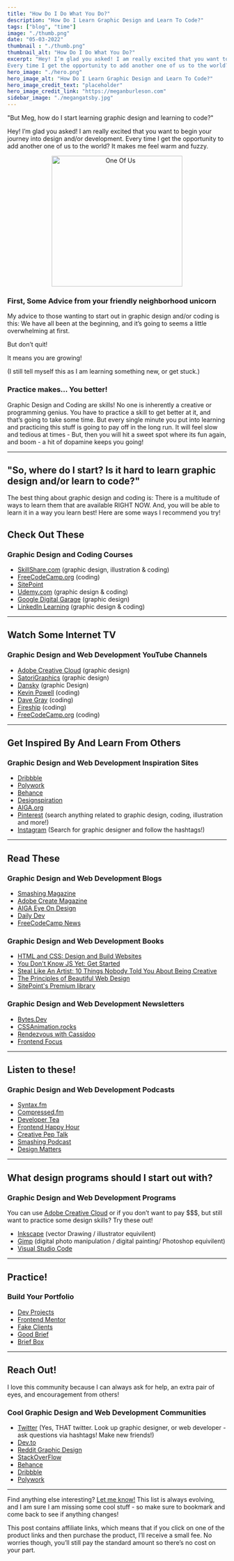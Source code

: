 ```yaml
---
title: "How Do I Do What You Do?"
description: "How Do I Learn Graphic Design and Learn To Code?"
tags: ["blog", "time"]
image: "./thumb.png"
date: "05-03-2022"
thumbnail : "./thumb.png"
thumbnail_alt: "How Do I Do What You Do?"
excerpt: "Hey! I’m glad you asked! I am really excited that you want to begin your journey into design and/or development. 
Every time I get the opportunity to add another one of us to the world? It makes me feel warm and fuzzy."
hero_image: "./hero.png"
hero_image_alt: "How Do I Learn Graphic Design and Learn To Code?"
hero_image_credit_text: "placeholder"
hero_image_credit_link: "https://meganburleson.com"
sidebar_image: "./megangatsby.jpg"
---
```



"But Meg, how do I start learning graphic design and learning to code?"

Hey! I’m glad you asked! I am really excited that you want to begin your journey into design and/or development. 
Every time I get the opportunity to add another one of us to the world? It makes me feel warm and fuzzy.


<center><img src={imageOneOfUs} alt="One Of Us" width="300px" /></center>


### First, Some Advice from your friendly neighborhood unicorn

My advice to those wanting to start out in graphic design and/or coding is this: We have all been at the beginning, and it’s going to seems a little overwhelming at first. 

But don’t quit! 

It means you are growing! 

(I still tell myself this as I am learning something new, or get stuck.)

### Practice makes... You better!

Graphic Design and Coding are skills! 
No one is inherently a creative or programming genius. 
You have to practice a skill to get better at it, and that’s going to take some time.
But every single minute you put into learning and practicing this stuff is going to pay off in the long run. It will feel slow and tedious at times - But, then you will hit a sweet spot where its fun again, and boom - a hit of dopamine keeps you going!

***

## "So, where do I start? Is it hard to learn graphic design and/or learn to code?"

The best thing about graphic design and coding is: There is a multitude of ways to learn them that are available RIGHT NOW. And, you will be able to learn it in a way you learn best! Here are some ways I recommend you try!

## Check Out These
### Graphic Design and Coding Courses

* [SkillShare.com](https://skl.sh/3vUl1kA) (graphic design, illustration & coding)
* [FreeCodeCamp.org](https://www.freecodecamp.org/) (coding)
* [SitePoint](https://www.sitepoint.com/)
* [Udemy.com](https://www.udemy.com/) (graphic design & coding)
* [Google Digital Garage](https://learndigital.withgoogle.com/digitalgarage/course/fundamentals-graphic-design) (graphic design)
* [LinkedIn Learning](https://www.linkedin.com/learning) (graphic design & coding)

***

## Watch Some Internet TV
### Graphic Design and Web Development YouTube Channels

* [Adobe Creative Cloud](https://www.youtube.com/c/AdobeCreativeCloud) (graphic design)
* [SatoriGraphics](https://www.youtube.com/playlist?list=PL-c9Rq56P4KkVJdnL3YVesRGP-MLkzgme) (graphic design)
* [Dansky](https://www.youtube.com/c/ForeverDansky) (graphic Design)
* [Kevin Powell](https://www.youtube.com/kepowob) (coding)
* [Dave Gray](https://www.youtube.com/c/DaveGrayTeachesCode) (coding)
* [Fireship](https://www.youtube.com/c/Fireship) (coding)
* [FreeCodeCamp.org](https://www.youtube.com/c/Freecodecamp) (coding)




***

## Get Inspired By And Learn From Others
### Graphic Design and Web Development Inspiration Sites

* [Dribbble](https://dribbble.com/)
* [Polywork](https://www.polywork.com/home)
* [Behance](https://www.behance.net/)
* [Designspiration](https://www.designspiration.com/)
* [AIGA.org](https://www.aiga.org/)
* [Pinterest](https://www.pinterest.com/search/pins/?q=graphic%20design&rs=typed&term_meta[]=graphic%7Ctyped&term_meta[]=design%7Ctyped) (search anything related to graphic design, coding, illustration and more!)
* [Instagram](https://www.instagram.com/) (Search for graphic designer and follow the hashtags!)

***

## Read These

### Graphic Design and Web Development Blogs

* [Smashing Magazine](https://www.smashingmagazine.com/)
* [Adobe Create Magazine](https://creativecloud.adobe.com/cc/discover/)
* [AIGA Eye On Design](https://eyeondesign.aiga.org/)
* [Daily Dev](https://daily.dev/)
* [FreeCodeCamp News](https://www.freecodecamp.org/news)

### Graphic Design and Web Development Books

* [HTML and CSS: Design and Build Websites](https://amzn.to/3GWjWhp)
* [You Don't Know JS Yet: Get Started](https://amzn.to/394CgbL)
* [Steal Like An Artist: 10 Things Nobody Told You About Being Creative](https://amzn.to/3vr1rxx)
* [The Principles of Beautiful Web Design](https://amzn.to/39Jf1nw)
* [SitePoint's Premium library](https://www.sitepoint.com/premium/library/)

### Graphic Design and Web Development Newsletters

* [Bytes.Dev](https://bytes.dev/?x=1662744865&ck_subscriber_id=1662744865)
* [CSSAnimation.rocks](https://cssanimation.rocks/weekly/)
* [Rendezvous with Cassidoo](https://buttondown.email/cassidoo/)
* [Frontend Focus](https://frontendfoc.us/)





***

## Listen to these!

### Graphic Design and Web Development Podcasts

* [Syntax.fm](https://syntax.fm/)
* [Compressed.fm](https://www.compressed.fm/)
* [Developer Tea](https://developertea.com/)
* [Frontend Happy Hour](https://www.frontendhappyhour.com/)
* [Creative Pep Talk](https://www.creativepeptalk.com/)
* [Smashing Podcast](https://podcast.smashingmagazine.com/)
* [Design Matters](https://www.designmattersmedia.com/)

***

## What design programs should I start out with?
### Graphic Design and Web Development Programs

You can use [Adobe Creative Cloud](https://www.adobe.com/creativecloud.html) or if you don’t want to pay $$$, but still want to practice some design skills? Try these out!

* [Inkscape](https://inkscape.org/) (vector Drawing / illustrator equivilent)
* [Gimp](https://www.gimp.org/) (digital photo manipulation / digital painting/ Photoshop equivilent)
* [Visual Studio Code](https://code.visualstudio.com/)

***

## Practice!

### Build Your Portfolio

* [Dev Projects](https://www.codementor.io/projects)
* [Frontend Mentor](https://www.frontendmentor.io/)
* [Fake Clients](https://fakeclients.com/graphicdesign)
* [Good Brief](https://goodbrief.io/)
* [Brief Box](https://www.briefbox.me/)

***

## Reach Out!

I love this community because I can always ask for help, an extra pair of eyes, and encouragement from others!

### Cool Graphic Design and Web Development Communities

* [Twitter](https://Twitter.com) (Yes, THAT twitter. Look up graphic designer, or web developer - ask questions via hashtags! Make new friends!)
* [Dev.to](https://dev.to/)
* [Reddit Graphic Design](https://www.reddit.com/r/graphic_design/)
* [StackOverFlow](https://stackoverflow.com/)
* [Behance](https://www.behance.net/)
* [Dribbble](https://dribbble.com/)
* [Polywork](https://www.polywork.com/home)

***

Find anything else interesting? [Let me know!](/contact) This list is always evolving, and I am sure I am missing some cool stuff - so make sure to bookmark and come back to see if anything changes!


<div style={{padding: '1rem', backgroundColor: '#ff44a9', borderRadius: '10px'}}>
  This post contains affiliate links, which means that if you click on one of the product links and then purchase the product, I’ll receive a small fee. No worries though, you’ll still pay the standard amount so there’s no cost on your part.
</div>

